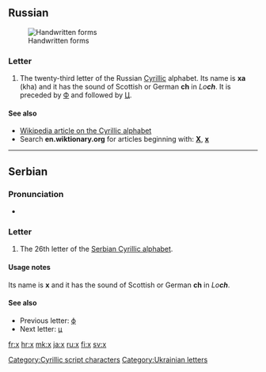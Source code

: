 {{Cyrillic character info|hex=445|name=CYRILLIC SMALL LETTER HA}}
{{also|Appendix:Variations of "x"}}
==Russian==
[[File:23-Russian alphabet-Х х.svg|thumb|Handwritten forms]]

===Letter===
{{infl|ru|letter|lower case||upper case|Х}}

# The twenty-third letter of the Russian [[Cyrillic]] alphabet. Its name is '''ха''' (kha) and it has the sound of Scottish or German '''ch''' in ''Lo'''ch'''''. It is preceded by [[ф|Ф]] and followed by [[ц|Ц]].

====See also====
* [[w:Cyrillic alphabet|Wikipedia article on the Cyrillic alphabet]]
* Search '''en.wiktionary.org''' for articles beginning with: '''[http://en.wiktionary.org/w/index.php?title=Special%3AAllpages&from=%D0%A5&namespace=0 Х]''', '''[http://en.wiktionary.org/w/index.php?title=Special%3AAllpages&from=%D1%85&namespace=0 х]'''

----

==Serbian==

===Pronunciation===
* {{qualifier|phoneme}} {{IPA|/x/|lang=sr}}

===Letter===
{{infl|sr|letter|lower case||upper case|Х}}

# The 26th letter of the [[Serbian Cyrillic alphabet]].

====Usage notes====
Its name is '''х''' and it has the sound of Scottish or German '''ch''' in ''Lo'''ch'''''.

====See also====
* Previous letter: [[ф#Serbian|ф]]
* Next letter: [[ц#Serbian|ц]]

[[Category:Cyrillic script characters]]
[[Category:Ukrainian letters]]

[[fr:х]]
[[hr:х]]
[[mk:х]]
[[ja:х]]
[[ru:х]]
[[fi:х]]
[[sv:х]]